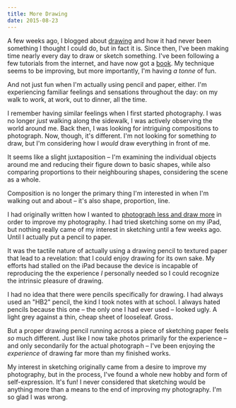 ```yaml
---
title: More Drawing
date: 2015-08-23
---
```


A few weeks ago, I blogged about [drawing](/blog/drawing/) and how it had never been something I thought I could do, but in fact it is. Since then, I've been making time nearly every day to draw or sketch something. I've been following a few tutorials from the internet, and have now got a [book](http://amzn.to/1PwDPtg). My technique seems to be improving, but more importantly, I'm having _a tonne_ of fun.

And not just fun when I'm actually using pencil and paper, either. I'm experiencing familiar feelings and sensations throughout the day: on my walk to work, at work, out to dinner, all the time.

I remember having similar feelings when I first started photography. I was no longer _just_ walking along the sidewalk, I was actively observing the world around me. Back then, I was looking for intriguing compositions to photograph. Now, though, it's different. I'm not looking for something _to_ draw, but I'm considering how I _would_ draw everything in front of me.

<Instagram url="https://instagram.com/p/6dOWGOjBii/" />

It seems like a slight juxtaposition – I'm examining the individual objects around me and reducing their figure down to basic shapes, while also comparing proportions to their neighbouring shapes, considering the scene as a whole.

Composition is no longer the primary thing I'm interested in when I'm walking out and about – it's also shape, proportion, line.

I had originally written how I wanted to [photograph less and draw more](/blog/photograph-less-draw-more/) in order to improve my photography. I had tried sketching some on my iPad, but nothing really came of my interest in sketching until a few weeks ago. Until I actually put a pencil to paper.

It was the tactile nature of actually using a drawing pencil to textured paper that lead to a revelation: that I could enjoy drawing for its own sake. My efforts had stalled on the iPad because the device is incapable of reproducing the the experience _I_ personally needed so I could recognize the intrinsic pleasure of drawing.

<Instagram url="https://instagram.com/p/6dONonSOUT/" />

I had no idea that there were pencils specifically for drawing. I had always used an "HB2" pencil, the kind I took notes with at school. I always hated pencils because this one – the only one I had ever used – looked ugly. A light grey against a thin, cheap sheet of looseleaf. Gross.

But a proper drawing pencil running across a piece of sketching paper feels _so_ much different. Just like I now take photos primarily for the experience – and only secondarily for the actual photograph – I've been enjoying the _experience_ of drawing far more than my finished works.

My interest in sketching originally came from a desire to improve my photography, but in the process, I've found a whole new hobby and form of self-expression. It's fun! I never considered that sketching would be anything more than a means to the end of improving my photography. I'm so glad I was wrong.
